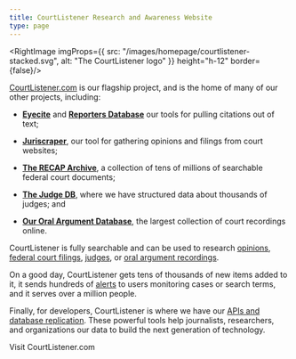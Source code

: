 ```yaml
---
title: CourtListener Research and Awareness Website
type: page
---
```


<RightImage imgProps={{
  src: "/images/homepage/courtlistener-stacked.svg",
  alt: "The CourtListener logo"
}} height="h-12" border={false}/>

[CourtListener.com][cl] is our flagship project, and is the home of many of our other projects, including:

 - [**Eyecite**][eye] and [**Reporters Database**][rdb] our tools for pulling citations out of text;

 - [**Juriscraper**][js], our tool for gathering opinions and filings from court websites;

 - [**The RECAP Archive**][recap], a collection of tens of millions of searchable federal court documents;

 - [**The Judge DB**][jdb], where we have structured data about thousands of judges; and

 - [**Our Oral Argument Database**][oa], the largest collection of court recordings online.

CourtListener is fully searchable and can be used to research [opinions][op], [federal court filings][cl-recap], [judges][cl-jdb], or [oral argument recordings][audio].

On a good day, CourtListener gets tens of thousands of new items added to it, it sends hundreds of [alerts][alerts] to users monitoring cases or search terms, and it serves over a million people.

Finally, for developers, CourtListener is where we have our [APIs and database replication][api]. These powerful tools help journalists, researchers, and organizations our data to build the next generation of technology.

<div className="text-center">
  <PurpleButton href="https://www.courtlistener.com/" size="lg">Visit CourtListener.com</PurpleButton>
</div>


[audio]: https://www.courtlistener.com/audio/
[alerts]: https://www.courtlistener.com/help/alerts/
[api]: https://www.courtlistener.com/help/api/
[op]: https://www.courtlistener.com/opinion/
[cl-jdb]: https://www.courtlistener.com/person/
[cl-recap]: https://www.courtlistener.com/recap/
[cl]: https://www.courtlistener.com/
[jdb]: /projects/judge-db/
[recap]: /recap/
[oa]:  /projects/oral-arguments/
[rdb]:  /projects/reporters-db/
[eye]:  /projects/eyecite/
[js]: /projects/juriscraper/